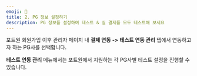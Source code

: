 ```yaml
---
emoji: 🧷
title: 2. PG 정보 설정하기
description: PG 정보를 설정하여 테스트 & 실 결제를 모두 테스트해 보세요
---
```




포트원 회원가입 이후 관리자 페이지 내 **결제 연동** **->** **테스트 연동 관리** 탭에서 연동하고자 하는 PG사를 선택합니다.

**테스트 연동 관리** 메뉴에서는 포트원에서 지원하는 각 PG사별 테스트 설정을 진행할 수 있습니다.

<Figure src="/gitbook-assets/ko/image (329).png" caption="화면 예시" />

